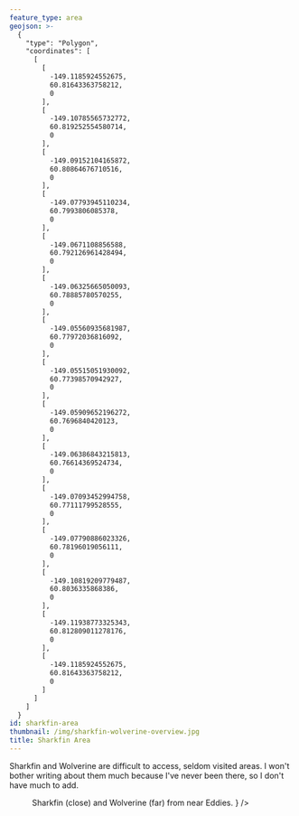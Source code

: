 ```yaml
---
feature_type: area
geojson: >-
  {
    "type": "Polygon",
    "coordinates": [
      [
        [
          -149.1185924552675,
          60.81643363758212,
          0
        ],
        [
          -149.10785565732772,
          60.819252554580714,
          0
        ],
        [
          -149.09152104165872,
          60.80864676710516,
          0
        ],
        [
          -149.07793945110234,
          60.7993806085378,
          0
        ],
        [
          -149.0671108856588,
          60.792126961428494,
          0
        ],
        [
          -149.06325665050093,
          60.78885780570255,
          0
        ],
        [
          -149.05560935681987,
          60.77972036816092,
          0
        ],
        [
          -149.05515051930092,
          60.77398570942927,
          0
        ],
        [
          -149.05909652196272,
          60.7696840420123,
          0
        ],
        [
          -149.06386843215813,
          60.76614369524734,
          0
        ],
        [
          -149.07093452994758,
          60.77111799528555,
          0
        ],
        [
          -149.07790886023326,
          60.78196019056111,
          0
        ],
        [
          -149.10819209779487,
          60.8036335868386,
          0
        ],
        [
          -149.11938773325343,
          60.812809011278176,
          0
        ],
        [
          -149.1185924552675,
          60.81643363758212,
          0
        ]
      ]
    ]
  }
id: sharkfin-area
thumbnail: /img/sharkfin-wolverine-overview.jpg
title: Sharkfin Area
---
```



Sharkfin and Wolverine are difficult to access, seldom visited areas.
I won't bother writing about them much because I've never been there,
so I don't have much to add.

<Figure
  src={ImgSharkfinWolverine}
  caption={
    <>
      Sharkfin (close) and Wolverine (far) from near Eddies.
    </>
  }
/>